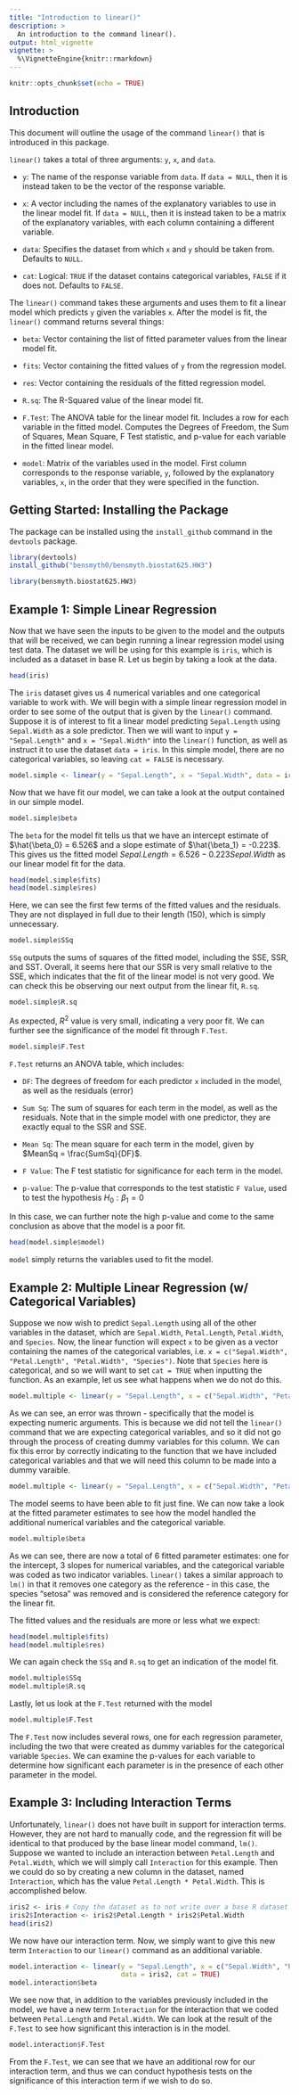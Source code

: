 ```yaml
---
title: "Introduction to linear()"
description: >
  An introduction to the command linear().
output: html_vignette
vignette: >
  %\VignetteEngine{knitr::rmarkdown}
---
```


```r
knitr::opts_chunk$set(echo = TRUE)
```

## Introduction

This document will outline the usage of the command `linear()` that is introduced in this package. 

`linear()` takes a total of three arguments: `y`, `x`, and `data`.

* `y`: The name of the response variable from `data`. If `data = NULL`, then it is instead taken to be the vector of the response variable.

* `x`: A vector including the names of the explanatory variables to use in the linear model fit. If `data = NULL`, then it is instead taken to be a matrix of the explanatory variables, with each column containing a different variable.

* `data`: Specifies the dataset from which `x` and `y` should be taken from. Defaults to `NULL`.

* `cat`: Logical: `TRUE` if the dataset contains categorical variables, `FALSE` if it does not. Defaults to `FALSE`.

The `linear()` command takes these arguments and uses them to fit a linear model which predicts `y` given the variables `x`. After the model is fit, the `linear()` command returns several things:

* `beta`: Vector containing the list of fitted parameter values from the linear model fit.

* `fits`: Vector containing the fitted values of `y` from the regression model.

* `res`: Vector containing the residuals of the fitted regression model.

* `R.sq`: The R-Squared value of the linear model fit.

* `F.Test`: The ANOVA table for the linear model fit. Includes a row for each variable in the fitted model. Computes the Degrees of Freedom, the Sum of Squares, Mean Square, F Test statistic, and p-value for each variable in the fitted linear model.

* `model`: Matrix of the variables used in the model. First column corresponds to the response variable, `y`, followed by the explanatory variables, `x`, in the order that they were specified in the function.

## Getting Started: Installing the Package

The package can be installed using the `install_github` command in the `devtools` package.

```r
library(devtools)
install_github("bensmyth0/bensmyth.biostat625.HW3")

library(bensmyth.biostat625.HW3)
```

## Example 1: Simple Linear Regression

Now that we have seen the inputs to be given to the model and the outputs that will be received, we can begin running a linear regression model using test data. The dataset we will be using for this example is `iris`, which is included as a dataset in base R. Let us begin by taking a look at the data.

```r
head(iris)
```

The `iris` dataset gives us 4 numerical variables and one categorical variable to work with. We will begin with a simple linear regression model in order to see some of the output that is given by the `linear()` command. Suppose it is of interest to fit a linear model predicting `Sepal.Length` using `Sepal.Width` as a sole predictor. Then we will want to input `y = "Sepal.Length"` and `x = "Sepal.Width"` into the `linear()` function, as well as instruct it to use the dataset `data = iris`. In this simple model, there are no categorical variables, so leaving `cat = FALSE` is necessary.

```r
model.simple <- linear(y = "Sepal.Length", x = "Sepal.Width", data = iris)
```

Now that we have fit our model, we can take a look at the output contained in our simple model.

```r
model.simple$beta
```

The `beta` for the model fit tells us that we have an intercept estimate of $\hat{\beta_0} = 6.526$ and a slope estimate of $\hat{\beta_1} = -0.223$. This gives us the fitted model $Sepal.Length = 6.526 - 0.223 Sepal.Width$ as our linear model fit for the data. 

```r
head(model.simple$fits)
head(model.simple$res)
```

Here, we can see the first few terms of the fitted values and the residuals. They are not displayed in full due to their length (150), which is simply unnecessary. 

```r
model.simple$SSq
```

`SSq` outputs the sums of squares of the fitted model, including the SSE, SSR, and SST. Overall, it seems here that our SSR is very small relative to the SSE, which indicates that the fit of the linear model is not very good. We can check this be observing our next output from the linear fit, `R.sq`.

```r
model.simple$R.sq
```

As expected, $R^2$ value is very small, indicating a very poor fit. We can further see the significance of the model fit through `F.Test`.

```r
model.simple$F.Test
```

`F.Test` returns an ANOVA table, which includes:

* `DF`: The degrees of freedom for each predictor `x` included in the model, as well as the residuals (error)

* `Sum Sq`: The sum of squares for each term in the model, as well as the residuals. Note that in the simple model with one predictor, they are exactly equal to the SSR and SSE.

* `Mean Sq`: The mean square for each term in the model, given by $MeanSq = \frac{SumSq}{DF}$.

* `F Value`: The F test statistic for significance for each term in the model. 

* `p-value`: The p-value that corresponds to the test statistic `F Value`, used to test the hypothesis $H_0:\beta_1 = 0$

In this case, we can further note the high p-value and come to the same conclusion as above that the model is a poor fit.

```r
head(model.simple$model)
```

`model` simply returns the variables used to fit the model.

## Example 2: Multiple Linear Regression (w/ Categorical Variables)

Suppose we now wish to predict `Sepal.Length` using all of the other variables in the dataset, which are `Sepal.Width`, `Petal.Length`, `Petal.Width`, and `Species`. Now, the linear function will expect `x` to be given as a vector containing the names of the categorical variables, i.e. `x = c("Sepal.Width", "Petal.Length", "Petal.Width", "Species")`. Note that `Species` here is categorical, and so we will want to set `cat = TRUE` when inputting the function. As an example, let us see what happens when we do not do this.

```r
model.multiple <- linear(y = "Sepal.Length", x = c("Sepal.Width", "Petal.Length", "Petal.Width", "Species"), data = iris)
```

As we can see, an error was thrown - specifically that the model is expecting numeric arguments. This is because we did not tell the `linear()` command that we are expecting categorical variables, and so it did not go through the process of creating dummy variables for this column. We can fix this error by correctly indicating to the function that we have included categorical variables and that we will need this column to be made into a dummy varaible.

```r
model.multiple <- linear(y = "Sepal.Length", x = c("Sepal.Width", "Petal.Length", "Petal.Width", "Species"), data = iris, cat = TRUE)
```

The model seems to have been able to fit just fine. We can now take a look at the fitted parameter estimates to see how the model handled the additional numerical variables and the categorical variable.

```r
model.multiple$beta
```

As we can see, there are now a total of 6 fitted parameter estimates: one for the intercept, 3 slopes for numerical variables, and the categorical variable was coded as two indicator variables. `linear()` takes a similar approach to `lm()` in that it removes one category as the reference - in this case, the species "setosa" was removed and is considered the reference category for the linear fit.

The fitted values and the residuals are more or less what we expect:

```r
head(model.multiple$fits)
head(model.multiple$res)
```

We can again check the `SSq` and `R.sq` to get an indication of the model fit.

```r
model.multiple$SSq
model.multiple$R.sq
```

Lastly, let us look at the `F.Test` returned with the model

```r
model.multiple$F.Test
```

The `F.Test` now includes several rows, one for each regression parameter, including the two that were created as dummy variables for the categorical variable `Species`. We can examine the p-values for each variable to determine how significant each parameter is in the presence of each other parameter in the model.

## Example 3: Including Interaction Terms

Unfortunately, `linear()` does not have built in support for interaction terms. However, they are not hard to manually code, and the regression fit will be identical to that produced by the base linear model command, `lm()`. Suppose we wanted to include an interaction between `Petal.Length` and `Petal.Width`, which we will simply call `Interaction` for this example. Then we could do so by creating a new column in the dataset, named `Interaction`, which has the value `Petal.Length * Petal.Width`. This is accomplished below.

```r
iris2 <- iris # Copy the dataset as to not write over a base R dataset
iris2$Interaction <- iris2$Petal.Length * iris2$Petal.Width
head(iris2)
```

We now have our interaction term. Now, we simply want to give this new term `Interaction` to our `linear()` command as an additional variable.

```r
model.interaction <- linear(y = "Sepal.Length", x = c("Sepal.Width", "Petal.Length", "Petal.Width", "Species", "Interaction"), 
                            data = iris2, cat = TRUE)
model.interaction$beta
```

We see now that, in addition to the variables previously included in the model, we have a new term `Interaction` for the interaction that we coded between `Petal.Length` and `Petal.Width`. We can look at the result of the `F.Test` to see how significant this interaction is in the model.

```r
model.interaction$F.Test
```

From the `F.Test`, we can see that we have an additional row for our interaction term, and thus we can conduct hypothesis tests on the significance of this interaction term if we wish to do so. 
